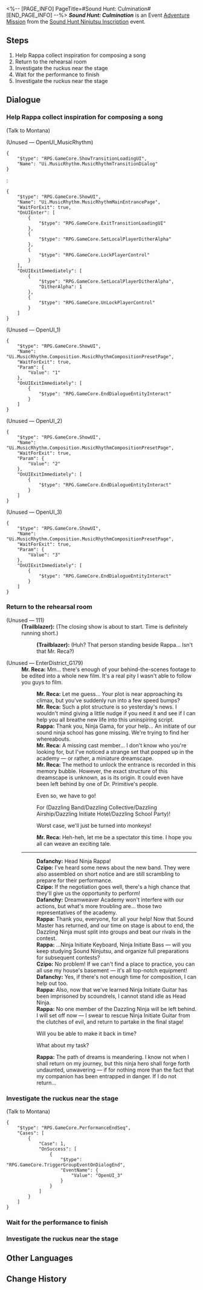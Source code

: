 <%-- [PAGE_INFO]
PageTitle=#Sound Hunt: Culmination#
[END_PAGE_INFO] --%>
{{Stub|Dialogue.}}
{{Mission Infobox
|id            = 8026104
|title         = 
|image         = Mission Sound Hunt Culmination.png{{subst:void|<!--$UPLOAD:<<SpriteOutput/Chronicle/8026104.png>-<Mission Sound Hunt Culmination.png>-<Fate's Atlas Images>>-->}}
|type          = Adventure
|event_name    = Sound Hunt Ninjutsu Inscription
|chapter       = Sound Hunt Ninjutsu Inscription
|requirements  = [[Adventure Mission]] ''[[Sound Hunt: Continuation]]'' completed
|summary       = The academy representative has disqualified you from the performance and ordered you to disband, but through Mr. Reca, you have uncovered the true reason for the guitarist's disappearance... With your collective efforts, The Dazzling manages to grace the stage and deliver a spectacular closing show.
|characters    = Czipo; Dafanchy; Mr. Reca; Rappa; Trailblazer
|startLocation = [[Penacony]] - [[Penacony Paperfold University College]]
|world         = Penacony
|area          = Penacony Paperfold University College
|prev          = Sound Hunt: Continuation
|next          = Sound Hunt: Epilogue
|rewards       = Stellar Jade*20; Traveler's Guide*2; Lost Crystal*2; Dance in a Deep Dream (Disk)*1 { text = ''Dance in a Deep Dream'' }; Credit*20,000
}}
'''''Sound Hunt: Culmination''''' is an Event [[Adventure Mission]] from the [[Sound Hunt Ninjutsu Inscription]] event.

==Steps==
# Help Rappa collect inspiration for composing a song
# Return to the rehearsal room
# Investigate the ruckus near the stage
# Wait for the performance to finish
# Investigate the ruckus near the stage

<!--
==Gameplay Notes==

--><!--
==Trial Character==

-->
==Dialogue==
{{Stub Dialogue}}
===Help Rappa collect inspiration for composing a song{{subst:void|<!--802610422-->}}===
{{Mission Description|type=adventure|location=Penacony Paperfold University College|You've become the manager of the music party's performing band, and now your band needs to complete 3 performances on the stage in the middle of the campus.<br />The academy rep kicks the band out of the practice room and declares they want to cancel your eligibility to perform. You decided to forcibly perform on the closing ceremony stage in order to fight against the academy, and you still need to prioritize collecting enough inspiration to help Rappa with composing.}}
{{Dialogue Start}}

;(Talk to Montana)


;(Unused &mdash; OpenUI_MusicRhythm)
<pre>{
	"$type": "RPG.GameCore.ShowTransitionLoadingUI",
	"Name": "Ui.MusicRhythm.MusicRhythmTransitionDialog"
}</pre>
:<pre>{
	"$type": "RPG.GameCore.ShowUI",
	"Name": "Ui.MusicRhythm.MusicRhythmMainEntrancePage",
	"WaitForExit": true,
	"OnUIEnter": [
		{
			"$type": "RPG.GameCore.ExitTransitionLoadingUI"
		},
		{
			"$type": "RPG.GameCore.SetLocalPlayerDitherAlpha"
		},
		{
			"$type": "RPG.GameCore.LockPlayerControl"
		}
	],
	"OnUIExitImmediately": [
		{
			"$type": "RPG.GameCore.SetLocalPlayerDitherAlpha",
			"DitherAlpha": 1
		},
		{
			"$type": "RPG.GameCore.UnLockPlayerControl"
		}
	]
}</pre>

;(Unused &mdash; OpenUI_1)
<pre>{
	"$type": "RPG.GameCore.ShowUI",
	"Name": "Ui.MusicRhythm.Composition.MusicRhythmCompositionPresetPage",
	"WaitForExit": true,
	"Param": {
		"Value": "1"
	},
	"OnUIExitImmediately": [
		{
			"$type": "RPG.GameCore.EndDialogueEntityInteract"
		}
	]
}</pre>

;(Unused &mdash; OpenUI_2)
<pre>{
	"$type": "RPG.GameCore.ShowUI",
	"Name": "Ui.MusicRhythm.Composition.MusicRhythmCompositionPresetPage",
	"WaitForExit": true,
	"Param": {
		"Value": "2"
	},
	"OnUIExitImmediately": [
		{
			"$type": "RPG.GameCore.EndDialogueEntityInteract"
		}
	]
}</pre>

;(Unused &mdash; OpenUI_3)
<pre>{
	"$type": "RPG.GameCore.ShowUI",
	"Name": "Ui.MusicRhythm.Composition.MusicRhythmCompositionPresetPage",
	"WaitForExit": true,
	"Param": {
		"Value": "3"
	},
	"OnUIExitImmediately": [
		{
			"$type": "RPG.GameCore.EndDialogueEntityInteract"
		}
	]
}</pre>
{{Dialogue End}}

===Return to the rehearsal room{{subst:void|<!--802610403-->}}===
{{Mission Description|type=adventure|location=Penacony Paperfold University College|update|You've become the manager of the music party's performing band, and now your band needs to complete 3 performances on the stage in the middle of the campus.<br />Return to the practice room and discuss your future plans further.}}
{{Dialogue Start}}

;(Unused &mdash; 111)
:'''(Trailblazer):''' (The closing show is about to start. Time is definitely running short.)
::'''(Trailblazer):''' (Huh? That person standing beside Rappa... Isn't that Mr. Reca?)

;(Unused &mdash; EnterDistrict_G179)
:'''Mr. Reca:''' Mm... there's enough of your behind-the-scenes footage to be edited into a whole new film. It's a real pity I wasn't able to follow you guys to film.
::'''Mr. Reca:''' Let me guess... Your plot is near approaching its climax, but you've suddenly run into a few speed bumps?
::'''Mr. Reca:''' Such a plot structure is so yesterday's news. I wouldn't mind giving a little nudge if you need it and see if I can help you all breathe new life into this uninspiring script.
::'''Rappa:''' Thank you, Ninja Gama, for your help... An initiate of our sound ninja school has gone missing. We're trying to find her whereabouts.
::'''Mr. Reca:''' A missing cast member... I don't know who you're looking for, but I've noticed a strange set that popped up in the academy &mdash; or rather, a miniature dreamscape.
::'''Mr. Reca:''' The method to unlock the entrance is recorded in this memory bubble. However, the exact structure of this dreamscape is unknown, as is its origin. It could even have been left behind by one of Dr. Primitive's people.
::{{DIcon|Arrow}} Even so, we have to go!
::{{DIcon|Arrow}} For (Dazzling Band/Dazzling Collective/Dazzling Airship/Dazzling Initiate Hotel/Dazzling School Party)!
::{{DIcon|Arrow}} Worst case, we'll just be turned into monkeys!
::'''Mr. Reca:''' Heh-heh, let me be a spectator this time. I hope you all can weave an exciting tale.
::{{tx}}
:----
::'''Dafanchy:''' Head Ninja Rappa!
::'''Czipo:''' I've heard some news about the new band. They were also assembled on short notice and are still scrambling to prepare for their performance.
::'''Czipo:''' If the negotiation goes well, there's a high chance that they'll give us the opportunity to perform!
::'''Dafanchy:''' Dreamweaver Academy won't interfere with our actions, but what's more troubling are... those two representatives of the academy.
::'''Rappa:''' Thank you, everyone, for all your help! Now that Sound Master has returned, and our time on stage is about to end, the Dazzling Ninja must split into groups and beat our rivals in the contest.
::'''Rappa:''' ...Ninja Initiate Keyboard, Ninja Initiate Bass &mdash; will you keep studying Sound Ninjutsu, and organize full preparations for subsequent contests?
::'''Czipo:''' No problem! If we can't find a place to practice, you can all use my house's basement &mdash; it's all top-notch equipment!
::'''Dafanchy:''' Yes, if there's not enough time for composition, I can help out too.
::'''Rappa:''' Also, now that we've learned Ninja Initiate Guitar has been imprisoned by scoundrels, I cannot stand idle as Head Ninja.
::'''Rappa:''' No one member of the Dazzling Ninja will be left behind. I will set off now &mdash; I swear to rescue Ninja Initiate Guitar from the clutches of evil, and return to partake in the final stage!
::{{DIcon|Arrow}} Will you be able to make it back in time?
::{{DIcon|Arrow}} What about my task?
::'''Rappa:''' The path of dreams is meandering. I know not when I shall return on my journey, but this ninja hero shall forge forth undaunted, unwavering &mdash; if for nothing more than the fact that my companion has been entrapped in danger. If I do not return...
::{{tx}}
{{Dialogue End}}

===Investigate the ruckus near the stage{{subst:void|<!--802610414-->}}===
{{Mission Description|type=adventure|location=Penacony Paperfold University College|update|You've become the manager of the music party's performing band, and now your band needs to complete 3 performances on the stage in the middle of the campus.<br />A ruckus suddenly starts near the stage. Go check it out.}}
{{Dialogue Start}}

;(Talk to Montana)
<pre>{
	"$type": "RPG.GameCore.PerformanceEndSeq",
	"Cases": [
		{
			"Case": 1,
			"OnSuccess": [
				{
					"$type": "RPG.GameCore.TriggerGroupEventOnDialogEnd",
					"EventName": {
						"Value": "OpenUI_3"
					}
				}
			]
		}
	]
}</pre>
{{Dialogue End}}

===Wait for the performance to finish{{subst:void|<!--802610423-->}}===
{{Mission Description|type=adventure|location=Penacony Paperfold University College|update|You've become the manager of the music party's performing band, and now your band needs to complete 3 performances on the stage in the middle of the campus.<br />The band's performance received high accolades, and your job is finally about to end...}}
{{Dialogue Start}}

{{Dialogue End}}

===Investigate the ruckus near the stage{{subst:void|<!--802610416-->}}===
{{Mission Description|type=adventure|location=Penacony Paperfold University College|update|You've become the manager of the music party's performing band, and now your band needs to complete 3 performances on the stage in the middle of the campus.<br />A ruckus suddenly starts near the stage. Go check it out.}}
{{Dialogue Start}}
{{Dialogue End}}

==Other Languages==
{{Other Languages
|en   = Sound Hunt: Culmination
|zhs  = 音律狩猎•终极篇
|zht  = 音律狩獵•終極篇
|ja   = 音律狩猟・終章
|ko   = 음률 사냥•궁극편
|es   = Cacería del Sonido: Conclusión
|fr   = Chasse au son&nbsp;: Culmination
|ru   = Музыкальная охота: Конец
|th   = ทำนองไล่ล่า: บทจบ
|vi   = Săn Bắn Âm Luật: Chương Kết Thúc
|de   = Klangjagd: Das Ende
|id   = Perburuan Nada: Puncak
|pt   = Caça ao Som: Culminação
}}

==Change History==
{{Change History|2.6}}
